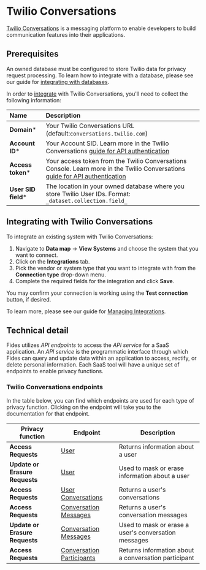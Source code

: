 
# Twilio Conversations
[Twilio Conversations](https://www.twilio.com/docs/conversations) is a messaging platform to enable developers to build communication features into their applications.

## Prerequisites

<Callout emoji="" type="info">An owned database must be configured to store Twilio data for privacy request processing. To learn how to integrate with a database, please see our guide for [integrating with databases](../databases). </Callout>


In order to [integrate](../) with Twilio Conversations, you'll need to collect the following information:

| Name                       | Description                                                                                                                             |
| :------------------------- | :-------------------------------------------------------------------------------------------------------------------------------------- |
| **Domain***                | Your Twilio Conversations URL (default:`conversations.twilio.com`) |
| **Account ID***            | Your Account SID. Learn more in the Twilio Conversations [guide for API authentication](https://www.twilio.com/docs/conversations/api#authentication) |
| **Access token***              | Your access token from the Twilio Conversations Console. Learn more in the Twilio Conversations [guide for API authentication](https://www.twilio.com/docs/conversations/api#authentication) |
| **User SID field***        | The location in your owned database where you store Twilio User IDs. Format: `_dataset.collection.field_`|




## Integrating with Twilio Conversations
To integrate an existing system with Twilio Conversations:

1. Navigate to **Data map** → **View Systems** and choose the system that you want to connect.
2. Click on the **Integrations** tab.
3. Pick the vendor or system type that you want to integrate with from the **Connection type** drop-down menu.
4. Complete the required fields for the integration and click **Save**. 

You may confirm your connection is working using the **Test connection** button, if desired.

To learn more, please see our guide for [Managing Integrations](/user-guides/integrations/manage-integrations).

## Technical detail 

Fides utilizes _API endpoints_ to access the _API service_ for a SaaS application. An _API service_ is the programmatic interface through which Fides can query and update data within an application to access, rectify, or delete personal information. Each SaaS tool will have a unique set of endpoints to enable privacy functions. 

### Twilio Conversations endpoints
In the table below, you can find which endpoints are used for each type of privacy function. Clicking on the endpoint will take you to the documentation for that endpoint.

| Privacy function | Endpoint | Description |
|----|----|----|
| **Access Requests**            | [User](https://www.twilio.com/docs/conversations/api/user-resource#fetch-a-specific-user-resource) | Returns information about a user |
| **Update or Erasure Requests** | [User](https://www.twilio.com/docs/conversations/api/user-resource#update-a-conversationuser-resource) | Used to mask or erase information about a user  |
| **Access Requests**            | [User Conversations](https://www.twilio.com/docs/conversations/api/user-conversation-resource#list-all-of-a-users-conversations) | Returns a user's conversations |
| **Access Requests**            | [Conversation Messages](https://www.twilio.com/docs/conversations/api/conversation-message-resource#list-all-conversation-messages) | Returns a user's conversation messages|
| **Update or Erasure Requests** | [Conversation Messages](https://www.twilio.com/docs/conversations/api/conversation-message-resource#update-a-conversationmessage-resource) | Used to mask or erase a user's conversation messages |
| **Access Requests**            | [Conversation Participants](https://www.twilio.com/docs/conversations/api/conversation-participant-resource#read-multiple-conversationparticipant-resources) | Returns information about a conversation participant |
